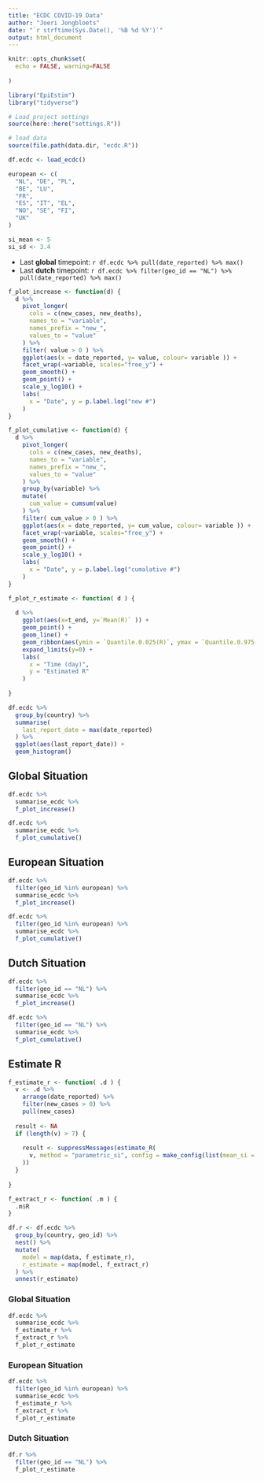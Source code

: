 ```yaml
---
title: "ECDC COVID-19 Data"
author: "Joeri Jongbloets"
date: "`r strftime(Sys.Date(), '%B %d %Y')`"
output: html_document
---
```


```r
knitr::opts_chunk$set(
  echo = FALSE, warning=FALSE
  
)

library("EpiEstim")
library("tidyverse")
```

```r
# Load project settings
source(here::here("settings.R"))

# load data
source(file.path(data.dir, "ecdc.R"))

df.ecdc <- load_ecdc()

european <- c(
  "NL", "DE", "PL",
  "BE", "LU",
  "FR", 
  "ES", "IT", "EL",
  "NO", "SE", "FI", 
  "UK"
)

si_mean <- 5
si_sd <- 3.4

```

* Last **global** timepoint: `r df.ecdc %>% pull(date_reported) %>% max()`
* Last **dutch** timepoint: `r df.ecdc %>% filter(geo_id == "NL") %>% pull(date_reported) %>% max()`

```r
f_plot_increase <- function(d) {
  d %>%
    pivot_longer(
      cols = c(new_cases, new_deaths),
      names_to = "variable",
      names_prefix = "new_",
      values_to = "value"
    ) %>%
    filter( value > 0 ) %>%
    ggplot(aes(x = date_reported, y= value, colour= variable )) +
    facet_wrap(~variable, scales="free_y") +
    geom_smooth() +
    geom_point() +
    scale_y_log10() +
    labs(
      x = "Date", y = p.label.log("new #")
    )
}

f_plot_cumulative <- function(d) {
  d %>%
    pivot_longer(
      cols = c(new_cases, new_deaths),
      names_to = "variable",
      names_prefix = "new_",
      values_to = "value"
    ) %>%
    group_by(variable) %>%
    mutate(
      cum_value = cumsum(value)
    ) %>%
    filter( cum_value > 0 ) %>%
    ggplot(aes(x = date_reported, y= cum_value, colour= variable )) +
    facet_wrap(~variable, scales="free_y") +
    geom_smooth() +
    geom_point() +
    scale_y_log10() +
    labs(
      x = "Date", y = p.label.log("cumalative #")
    )
}

f_plot_r_estimate <- function( d ) {
  
  d %>%
    ggplot(aes(x=t_end, y=`Mean(R)` )) +
    geom_point() +
    geom_line() +
    geom_ribbon(aes(ymin = `Quantile.0.025(R)`, ymax = `Quantile.0.975(R)`), alpha=0.1) +
    expand_limits(y=0) +
    labs(
      x = "Time (day)",
      y = "Estimated R"
    )
  
}
```

```r
df.ecdc %>%
  group_by(country) %>%
  summarise(
    last_report_date = max(date_reported)
  ) %>%
  ggplot(aes(last_report_date)) +
  geom_histogram()
```

## Global Situation

```r
df.ecdc %>%
  summarise_ecdc %>%
  f_plot_increase()
```

```r
df.ecdc %>%
  summarise_ecdc %>%
  f_plot_cumulative()
```

## European Situation

```r
df.ecdc %>%
  filter(geo_id %in% european) %>%
  summarise_ecdc %>%
  f_plot_increase()
```

```r
df.ecdc %>%
  filter(geo_id %in% european) %>%
  summarise_ecdc %>%
  f_plot_cumulative()
```

## Dutch Situation

```r
df.ecdc %>%
  filter(geo_id == "NL") %>%
  summarise_ecdc %>%
  f_plot_increase()
```

```r
df.ecdc %>%
  filter(geo_id == "NL") %>%
  summarise_ecdc %>%
  f_plot_cumulative()
```

## Estimate R

```r
f_estimate_r <- function( .d ) {
  v <- .d %>%
    arrange(date_reported) %>%
    filter(new_cases > 0) %>%
    pull(new_cases)
  
  result <- NA
  if (length(v) > 7) {
    
    result <- suppressMessages(estimate_R(
      v, method = "parametric_si", config = make_config(list(mean_si = si_mean, std_si = si_sd))
    ))
  }
      
}

f_extract_r <- function( .m ) {
  .m$R
}
```

```r
df.r <- df.ecdc %>%
  group_by(country, geo_id) %>%
  nest() %>%
  mutate(
    model = map(data, f_estimate_r),
    r_estimate = map(model, f_extract_r)
  ) %>%
  unnest(r_estimate)
```

### Global Situation

```r
df.ecdc %>%
  summarise_ecdc %>%
  f_estimate_r %>%
  f_extract_r %>%
  f_plot_r_estimate
```

### European Situation

```r
df.ecdc %>%
  filter(geo_id %in% european) %>%
  summarise_ecdc %>%
  f_estimate_r %>%
  f_extract_r %>%
  f_plot_r_estimate
```

### Dutch Situation

```r
df.r %>%
  filter(geo_id == "NL") %>% 
  f_plot_r_estimate
```